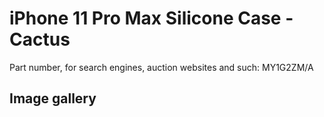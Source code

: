 
# iPhone 11 Pro Max Silicone Case - Cactus

Part number, for search engines, auction websites and such: MY1G2ZM/A

## Image gallery

<div style={{ width: "768px" }}>
  <GalleryComponent
    images={[
      {
        original: "/everysource/MY1G2.png",
        thumbnail: "/everypreview/MY1G2.png",
      },
      {
        original: "/everysource/MY1G2_AV1.png",
        thumbnail: "/everypreview/MY1G2_AV1.png",
      },
      {
        original: "/everysource/MY1G2_AV2.png",
        thumbnail: "/everypreview/MY1G2_AV2.png",
      },
      {
        original: "/everysource/MY1G2_AV3.png",
        thumbnail: "/everypreview/MY1G2_AV3.png",
      },
      {
        original: "/everysource/MY1G2_AV4.png",
        thumbnail: "/everypreview/MY1G2_AV4.png",
      },
      {
        original: "/everysource/MY1G2_AV5.png",
        thumbnail: "/everypreview/MY1G2_AV5.png",
      }
    ]}
  />
</div>